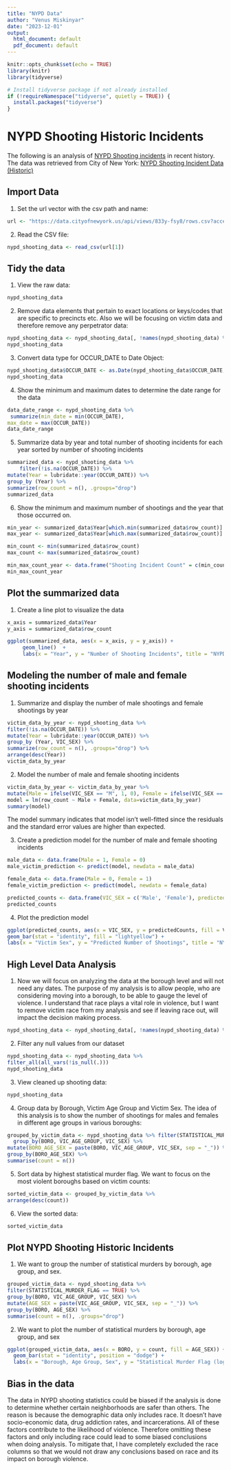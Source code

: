 ```yaml
---
title: "NYPD Data"
author: "Venus Miskinyar"
date: "2023-12-01"
output:
  html_document: default
  pdf_document: default
---
```


```r
knitr::opts_chunk$set(echo = TRUE)
library(knitr)
library(tidyverse)
```

```r
# Install tidyverse package if not already installed
if (!requireNamespace("tidyverse", quietly = TRUE)) {
  install.packages("tidyverse")
}
```

# NYPD Shooting Historic Incidents
The following is an analysis of [NYPD Shooting incidents](https://catalog.data.gov/dataset/nypd-shooting-incident-data-historic) in recent history. The data was retrieved from City of New York: [NYPD Shooting Incident Data (Historic)](https://data.cityofnewyork.us/api/views/833y-fsy8/rows.csv?accessType=DOWNLOAD)

## Import Data
1. Set the url vector with the csv path and name: 
```r
url <- "https://data.cityofnewyork.us/api/views/833y-fsy8/rows.csv?accessType=DOWNLOAD"
```
2. Read the CSV file:
```r
nypd_shooting_data <- read_csv(url[1])
```

## Tidy the data
1. View the raw data: 
```r
nypd_shooting_data
```
2. Remove data elements that pertain to exact locations or keys/codes that are specific to precincts etc. Also we will be focusing on victim data and therefore remove any perpetrator data: 
```r
nypd_shooting_data <- nypd_shooting_data[, !names(nypd_shooting_data) %in% c("INCIDENT_KEY", "OCCUR_TIME", "LOC_OF_OCCUR_DESC","LOCATION_DESC","LOC_CLASSFCTN_DESC","Latitude","Longitude","PRECINCT","JURISDICTION_CODE","LOCATION_DESC","X_COORD_CD","Y_COORD_CD","Lon_Lat","PERP_AGE_GROUP","PERP_SEX", "PERP_RACE")]
nypd_shooting_data
```
3. Convert data type for OCCUR_DATE to Date Object:
```r
nypd_shooting_data$OCCUR_DATE <- as.Date(nypd_shooting_data$OCCUR_DATE, format="%m/%d/%Y")
nypd_shooting_data
```
4. Show the minimum and maximum dates to determine the date range for the data
```r
data_date_range <- nypd_shooting_data %>%
 summarize(min_date = min(OCCUR_DATE),
max_date = max(OCCUR_DATE))
data_date_range
```

5. Summarize data by year and total number of shooting incidents for each year sorted by number of shooting incidents
```r
summarized_data <- nypd_shooting_data %>%
    filter(!is.na(OCCUR_DATE)) %>%
mutate(Year = lubridate::year(OCCUR_DATE)) %>%
group_by (Year) %>%
summarize(row_count = n(), .groups="drop") 
summarized_data
```

6. Show the minimum and maximum number of shootings and the year that those occurred on.
```r
min_year <- summarized_data$Year[which.min(summarized_data$row_count)] 
max_year <- summarized_data$Year[which.max(summarized_data$row_count)] 

min_count <- min(summarized_data$row_count) 
max_count <- max(summarized_data$row_count)

min_max_count_year <- data.frame("Shooting Incident Count" = c(min_count, max_count), 'Year' = c(min_year, max_year))
min_max_count_year
```


## Plot the summarized data
1. Create a line plot to visualize the data
```r
x_axis = summarized_data$Year
y_axis = summarized_data$row_count

ggplot(summarized_data, aes(x = x_axis, y = y_axis)) +
     geom_line()  +
     labs(x = "Year", y = "Number of Shooting Incidents", title = "NYPD Shooting Historic Incidents")
```


## Modeling the number of male and female shooting incidents
1. Summarize and display the number of male shootings and female shootings by year 
```r
victim_data_by_year <- nypd_shooting_data %>%
filter(!is.na(OCCUR_DATE)) %>%
mutate(Year = lubridate::year(OCCUR_DATE)) %>%
group_by (Year, VIC_SEX) %>%
summarize(row_count = n(), .groups="drop") %>%
arrange(desc(Year))
victim_data_by_year
```

2. Model the number of male and female shooting incidents
```r
victim_data_by_year <- victim_data_by_year %>%
mutate(Male = ifelse(VIC_SEX == "M", 1, 0), Female = ifelse(VIC_SEX == "F", 1, 0))
model = lm(row_count ~ Male + Female, data=victim_data_by_year)
summary(model)
```
The model summary indicates that model isn't well-fitted since the residuals and the standard error values are higher than expected.


3. Create a prediction model for the number of male and female shooting incidents
```r
male_data <- data.frame(Male = 1, Female = 0)
male_victim_prediction <- predict(model, newdata = male_data)

female_data <- data.frame(Male = 0, Female = 1)
female_victim_prediction <- predict(model, newdata = female_data)

predicted_counts <- data.frame(VIC_SEX = c('Male', 'Female'), predictedCounts = c(male_victim_prediction, female_victim_prediction))
predicted_counts
```
4. Plot the prediction model
```r
ggplot(predicted_counts, aes(x = VIC_SEX, y = predictedCounts, fill = VIC_SEX)) +
geom_bar(stat = "identity", fill = "lightyellow") +    
labs(x = "Victim Sex", y = "Predicted Number of Shootings", title = "NYPD Shooting Historic Incidents")
```

## High Level Data Analysis
1. Now we will focus on analyzing the data at the borough level and will not need any dates. The purpose of my analysis is to allow people, who are considering moving into a borough, to be able to gauge the level of violence. I understand that race plays a vital role in violence, but I want to remove victim race from my analysis and see if leaving race out, will impact the decision making process.
```r
nypd_shooting_data <- nypd_shooting_data[, !names(nypd_shooting_data) %in% c("OCCUR_DATE","VIC_RACE")]
```
2. Filter any null values from our dataset
```r
nypd_shooting_data <- nypd_shooting_data %>%
filter_all(all_vars(!is_null(.)))
nypd_shooting_data
```

3. View cleaned up shooting data:
```r
nypd_shooting_data
```

4. Group data by Borough, Victim Age Group and Victim Sex. The idea of this analysis is to show the number of shootings for males and females in different age groups in various boroughs: 
```r
grouped_by_victim_data <- nypd_shooting_data %>% filter(STATISTICAL_MURDER_FLAG == TRUE) %>%
  group_by(BORO, VIC_AGE_GROUP, VIC_SEX) %>%
mutate(BORO_AGE_SEX = paste(BORO, VIC_AGE_GROUP, VIC_SEX, sep = "_")) %>%
group_by(BORO_AGE_SEX) %>%
summarise(count = n())
```

5. Sort data by highest statistical murder flag. We want to focus on the most violent boroughs based on victim counts: 
```r
sorted_victim_data <- grouped_by_victim_data %>% 
arrange(desc(count))
```

6. View the sorted data: 
```r
sorted_victim_data
```


## Plot NYPD Shooting Historic Incidents
1. We want to group the number of statistical murders by borough, age group, and sex. 
```r
grouped_victim_data <- nypd_shooting_data %>% 
filter(STATISTICAL_MURDER_FLAG == TRUE) %>%
group_by(BORO, VIC_AGE_GROUP, VIC_SEX) %>%
mutate(AGE_SEX = paste(VIC_AGE_GROUP, VIC_SEX, sep = "_")) %>%
group_by(BORO, AGE_SEX) %>%
summarise(count = n(), .groups="drop")
```

2. We want to plot the number of statistical murders by borough, age group, and sex

```r
ggplot(grouped_victim_data, aes(x = BORO, y = count, fill = AGE_SEX)) +
  geom_bar(stat = "identity", position = "dodge") +    
  labs(x = "Borough, Age Group, Sex", y = "Statistical Murder Flag (log scale)", title = "NYPD Shooting Historic Incidents")
```

## Bias in the data
The data in NYPD shooting statistics could be biased if the analysis is done to determine whether certain neighborhoods are safer than others. The reason is because the demographic data only includes race. It doesn't have socio-economic data, drug addiction rates, and incarcerations. All of these factors contribute to the likelihood of violence. Therefore omitting these factors and only including race could lead to some biased conclusions when doing analysis. To mitigate that, I have completely excluded the race columns so that we would not draw any conclusions based on race and its impact on borough violence.
